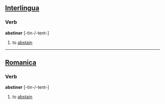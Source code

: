 ==[[Interlingua]]==
===Verb===
'''abstiner''' [-tin-/-tent-]

#to [[abstain]]

----
==[[Romanica]]==
===Verb===
'''abstiner''' [-tin-/-tent-]

#to [[abstain]]